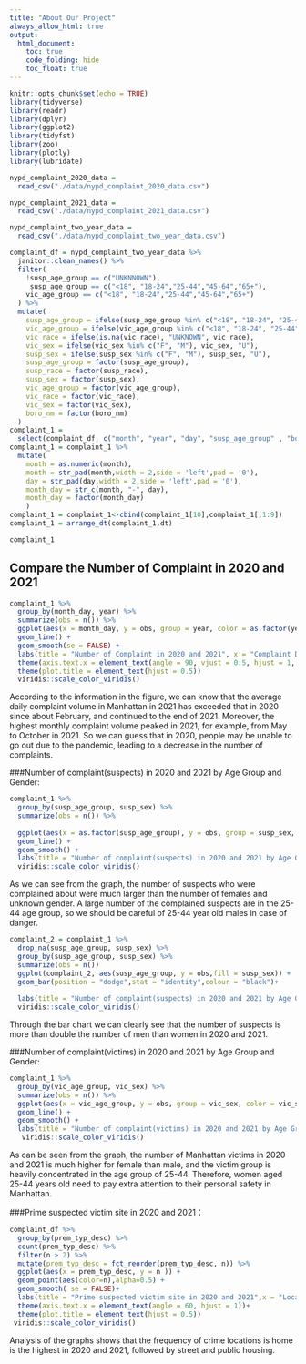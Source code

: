 ```yaml
---
title: "About Our Project"
always_allow_html: true
output: 
  html_document:
    toc: true
    code_folding: hide
    toc_float: true
---
```


```r
knitr::opts_chunk$set(echo = TRUE)
library(tidyverse)
library(readr)
library(dplyr)
library(ggplot2)
library(tidyfst)
library(zoo)
library(plotly)
library(lubridate)
```

```r
nypd_complaint_2020_data = 
  read_csv("./data/nypd_complaint_2020_data.csv")

nypd_complaint_2021_data = 
  read_csv("./data/nypd_complaint_2021_data.csv")

nypd_complaint_two_year_data = 
  read_csv("./data/nypd_complaint_two_year_data.csv")
```



```r
complaint_df = nypd_complaint_two_year_data %>% 
  janitor::clean_names() %>% 
  filter(
    !susp_age_group == c("UNKNNOWN"),
     susp_age_group == c("<18", "18-24","25-44","45-64","65+"),
    vic_age_group == c("<18", "18-24","25-44","45-64","65+")
  ) %>% 
  mutate(
    susp_age_group = ifelse(susp_age_group %in% c("<18", "18-24", "25-44", "45-64", "65+"), susp_age_group, "UNKNOWN"),
    vic_age_group = ifelse(vic_age_group %in% c("<18", "18-24", "25-44", "45-64", "65+"), vic_age_group, "UNKNOWN"),
    vic_race = ifelse(is.na(vic_race), "UNKNOWN", vic_race),
    vic_sex = ifelse(vic_sex %in% c("F", "M"), vic_sex, "U"),
    susp_sex = ifelse(susp_sex %in% c("F", "M"), susp_sex, "U"),
    susp_age_group = factor(susp_age_group),
    susp_race = factor(susp_race),
    susp_sex = factor(susp_sex),
    vic_age_group = factor(vic_age_group),
    vic_race = factor(vic_race),
    vic_sex = factor(vic_sex),
    boro_nm = factor(boro_nm)
  ) 
complaint_1 = 
  select(complaint_df, c("month", "year", "day", "susp_age_group" , "boro_nm" , "loc_of_occur_desc", "susp_sex", "vic_age_group", "vic_age_group", "vic_sex")) 
complaint_1 = complaint_1 %>% 
  mutate(
    month = as.numeric(month),
    month = str_pad(month,width = 2,side = 'left',pad = '0'),
    day = str_pad(day,width = 2,side = 'left',pad = '0'),
    month_day = str_c(month, "-", day),
    month_day = factor(month_day)
    )
complaint_1 = complaint_1<-cbind(complaint_1[10],complaint_1[,1:9])
complaint_1 = arrange_dt(complaint_1,dt)

complaint_1
```



## Compare the Number of Complaint in 2020 and 2021
```r
complaint_1 %>% 
  group_by(month_day, year) %>% 
  summarize(obs = n()) %>% 
  ggplot(aes(x = month_day, y = obs, group = year, color = as.factor(year)))+
  geom_line() + 
  geom_smooth(se = FALSE) +
  labs(title = "Number of Complaint in 2020 and 2021", x = "Complaint Date", y = "Number of Complaint", col = "Year") + 
  theme(axis.text.x = element_text(angle = 90, vjust = 0.5, hjust = 1, color = rep(c("black", rep("transparent", each = 15))))) +
  theme(plot.title = element_text(hjust = 0.5))
  viridis::scale_color_viridis()
```
According to the information in the figure, we can know that the average daily complaint volume in Manhattan in 2021 has exceeded that in 2020 since about February, and continued to the end of 2021. Moreover, the highest monthly complaint volume peaked in 2021, for example, from May to October in 2021. So we can guess that in 2020, people may be unable to go out due to the pandemic, leading to a decrease in the number of complaints.
 

###Number of complaint(suspects) in 2020 and 2021 by Age Group and Gender:
```r
complaint_1 %>% 
  group_by(susp_age_group, susp_sex) %>% 
  summarize(obs = n()) %>% 
  
  ggplot(aes(x = as.factor(susp_age_group), y = obs, group = susp_sex, color = as.factor(susp_sex))) +
  geom_line() + 
  geom_smooth() +
  labs(title = "Number of complaint(suspects) in 2020 and 2021 by Age Group and Gender", x = "Age group", y = "Number of Complaint", col = "Gender") 
  viridis::scale_color_viridis()
```
As we can see from the graph, the number of suspects who were complained about were much larger than the number of females and unknown gender. A large number of the complained suspects are in the 25-44 age group, so we should be careful of 25-44 year old males in case of danger.



```r
complaint_2 = complaint_1 %>% 
  drop_na(susp_age_group, susp_sex) %>% 
  group_by(susp_age_group, susp_sex) %>% 
  summarize(obs = n())
  ggplot(complaint_2, aes(susp_age_group, y = obs,fill = susp_sex)) +
  geom_bar(position = "dodge",stat = "identity",colour = "black")+
  
  labs(title = "Number of complaint(suspects) in 2020 and 2021 by Age Group and Gender", x = "Age group", y = "Number of Complaint", col = "Gender") 
  viridis::scale_color_viridis()
```

Through the bar chart we can clearly see that the number of suspects is more than double the number of men than women in 2020 and 2021.



###Number of complaint(victims) in 2020 and 2021 by Age Group and Gender:
```r
complaint_1 %>% 
  group_by(vic_age_group, vic_sex) %>% 
  summarize(obs = n()) %>% 
  ggplot(aes(x = vic_age_group, y = obs, group = vic_sex, color = vic_sex)) +
  geom_line() + 
  geom_smooth() +
  labs(title = "Number of complaint(victims) in 2020 and 2021 by Age Group and Gender", x = "Age group", y = "Number of Complaint", col = "Gender") 
   viridis::scale_color_viridis()
```
As can be seen from the graph, the number of Manhattan victims in 2020 and 2021 is much higher for female than male, and the victim group is heavily concentrated in the age group of 25-44. Therefore, women aged 25-44 years old need to pay extra attention to their personal safety in Manhattan.



###Prime suspected victim site in 2020 and 2021：
```r
complaint_df %>% 
  group_by(prem_typ_desc) %>% 
  count(prem_typ_desc) %>% 
  filter(n > 2) %>% 
  mutate(prem_typ_desc = fct_reorder(prem_typ_desc, n)) %>% 
  ggplot(aes(x = prem_typ_desc, y = n )) + 
  geom_point(aes(color=n),alpha=0.5) + 
  geom_smooth( se = FALSE)+
  labs(title = "Prime suspected victim site in 2020 and 2021",x = "Location ", y = "Frequency") +
  theme(axis.text.x = element_text(angle = 60, hjust = 1))+
  theme(plot.title = element_text(hjust = 0.5))
 viridis::scale_color_viridis()
```
Analysis of the graphs shows that the frequency of crime locations is home is the highest in 2020 and 2021, followed by street and public housing.